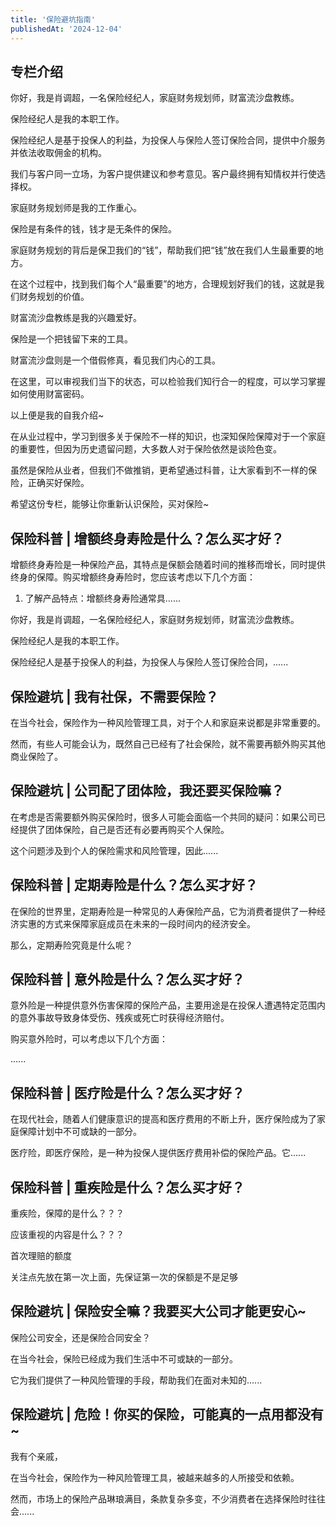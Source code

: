 ```yaml
---
title: '保险避坑指南'
publishedAt: '2024-12-04'
---
```


## 专栏介绍

你好，我是肖调超，一名保险经纪人，家庭财务规划师，财富流沙盘教练。

保险经纪人是我的本职工作。

保险经纪人是基于投保人的利益，为投保人与保险人签订保险合同，提供中介服务并依法收取佣金的机构。

我们与客户同一立场，为客户提供建议和参考意见。客户最终拥有知情权并行使选择权。

家庭财务规划师是我的工作重心。

保险是有条件的钱，钱才是无条件的保险。

家庭财务规划的背后是保卫我们的“钱”，帮助我们把“钱”放在我们人生最重要的地方。

在这个过程中，找到我们每个人“最重要”的地方，合理规划好我们的钱，这就是我们财务规划的价值。

财富流沙盘教练是我的兴趣爱好。

保险是一个把钱留下来的工具。

财富流沙盘则是一个借假修真，看见我们内心的工具。

在这里，可以审视我们当下的状态，可以检验我们知行合一的程度，可以学习掌握如何使用财富密码。

以上便是我的自我介绍~

在从业过程中，学习到很多关于保险不一样的知识，也深知保险保障对于一个家庭的重要性，但因为历史遗留问题，大多数人对于保险依然是谈险色变。

虽然是保险从业者，但我们不做推销，更希望通过科普，让大家看到不一样的保险，正确买好保险。

希望这份专栏，能够让你重新认识保险，买对保险~

## 保险科普 | 增额终身寿险是什么？怎么买才好？
增额终身寿险是一种保险产品，其特点是保额会随着时间的推移而增长，同时提供终身的保障。购买增额终身寿险时，您应该考虑以下几个方面：

1. 了解产品特点：增额终身寿险通常具......

你好，我是肖调超，一名保险经纪人，家庭财务规划师，财富流沙盘教练。

保险经纪人是我的本职工作。

保险经纪人是基于投保人的利益，为投保人与保险人签订保险合同，......

## 保险避坑 | 我有社保，不需要保险？
在当今社会，保险作为一种风险管理工具，对于个人和家庭来说都是非常重要的。

然而，有些人可能会认为，既然自己已经有了社会保险，就不需要再额外购买其他商业保险了。

## 保险避坑 | 公司配了团体险，我还要买保险嘛？
在考虑是否需要额外购买保险时，很多人可能会面临一个共同的疑问：如果公司已经提供了团体保险，自己是否还有必要再购买个人保险。

这个问题涉及到个人的保险需求和风险管理，因此......

## 保险科普 | 定期寿险是什么？怎么买才好？
在保险的世界里，定期寿险是一种常见的人寿保险产品，它为消费者提供了一种经济实惠的方式来保障家庭成员在未来的一段时间内的经济安全。

那么，定期寿险究竟是什么呢？

## 保险科普 | 意外险是什么？怎么买才好？
意外险是一种提供意外伤害保障的保险产品，主要用途是在投保人遭遇特定范围内的意外事故导致身体受伤、残疾或死亡时获得经济赔付。

购买意外险时，可以考虑以下几个方面：

......

## 保险科普 | 医疗险是什么？怎么买才好？
在现代社会，随着人们健康意识的提高和医疗费用的不断上升，医疗保险成为了家庭保障计划中不可或缺的一部分。

医疗险，即医疗保险，是一种为投保人提供医疗费用补偿的保险产品。它......

## 保险科普 | 重疾险是什么？怎么买才好？
重疾险，保障的是什么？？？

应该重视的内容是什么？？？

首次理赔的额度

关注点先放在第一次上面，先保证第一次的保额是不是足够

## 保险避坑 | 保险安全嘛？我要买大公司才能更安心~
保险公司安全，还是保险合同安全？

在当今社会，保险已经成为我们生活中不可或缺的一部分。

它为我们提供了一种风险管理的手段，帮助我们在面对未知的......

## 保险避坑 | 危险！你买的保险，可能真的一点用都没有~
我有个亲戚，

在当今社会，保险作为一种风险管理工具，被越来越多的人所接受和依赖。

然而，市场上的保险产品琳琅满目，条款复杂多变，不少消费者在选择保险时往往会......